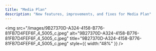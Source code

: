 ```yaml
---
title: "Media Plan"
description: "New features, improvements, and fixes for Media Plan"
---
```


<img
  src="/images/9B27370D-A324-4158-B776-81FB7D4FEF6F_4_5005_c.jpeg"
  alt="9B27370D-A324-4158-B776-81FB7D4FEF6F_4_5005_c.jpeg"
  title="9B27370D-A324-4158-B776-81FB7D4FEF6F_4_5005_c.jpeg"
  style={{ width:"48%" }}
/>